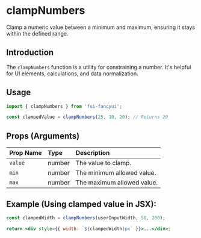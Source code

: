 # clampNumbers

Clamp a numeric value between a minimum and maximum, ensuring it stays within the defined range.

## Introduction

The `clampNumbers` function is a utility for constraining a number. It's helpful for UI elements, calculations, and data normalization.

## Usage

```javascript
import { clampNumbers } from 'fui-fancyui';

const clampedValue = clampNumbers(25, 10, 20); // Returns 20
```

## Props (Arguments)

| Prop Name | Type   | Description                |
| :-------- | :----- | :------------------------- |
| `value`   | number | The value to clamp.        |
| `min`     | number | The minimum allowed value. |
| `max`     | number | The maximum allowed value. |

## Example (Using clamped value in JSX):

```jsx
const clampedWidth = clampNumbers(userInputWidth, 50, 200);

return <div style={{ width: `${clampedWidth}px` }}>...</div>;
```
